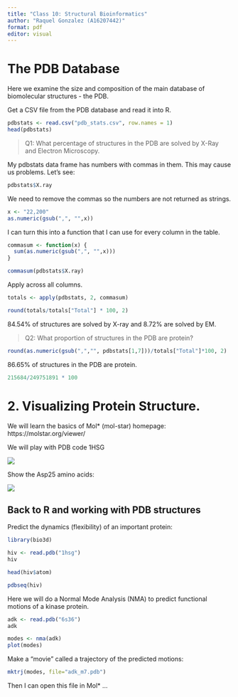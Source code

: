 ```yaml
---
title: "Class 10: Structural Bioinformatics"
author: "Raquel Gonzalez (A16207442)"
format: pdf
editor: visual
---
```


# The PDB Database

Here we examine the size and composition of the main database of biomolecular structures - the PDB.

Get a CSV file from the PDB database and read it into R.

```r
pdbstats <- read.csv("pdb_stats.csv", row.names = 1)
head(pdbstats)
```

> Q1: What percentage of structures in the PDB are solved by X-Ray and Electron Microscopy.

My pdbstats data frame has numbers with commas in them. This may cause us problems. Let's see:

```r
pdbstats$X.ray
```

We need to remove the commas so the numbers are not returned as strings.

```r
x <- "22,200"
as.numeric(gsub(",", "",x))
```

I can turn this into a function that I can use for every column in the table.

```r
commasum <- function(x) {
  sum(as.numeric(gsub(",", "",x)))
}

commasum(pdbstats$X.ray)
```

Apply across all columns.

```r
totals <- apply(pdbstats, 2, commasum)
```

```r
round(totals/totals["Total"] * 100, 2)
```

84.54% of structures are solved by X-ray and 8.72% are solved by EM. 

> Q2: What proportion of structures in the PDB are protein?

```r
round(as.numeric(gsub(",","", pdbstats[1,7]))/totals["Total"]*100, 2)
```

 86.65% of structures in the PDB are protein.    

```r
215684/249751891 * 100
```


# 2. Visualizing Protein Structure. 

We will learn the basics of Mol* (mol-star) homepage:
https://molstar.org/viewer/

We will play with PDB code 1HSG

![](1HSG.png)

Show the Asp25 amino acids:

![](1HSG_D_HOH.png)

## Back to R and working with PDB structures

Predict the dynamics (flexibility) of an important protein:

```r
library(bio3d)

hiv <- read.pdb("1hsg")
hiv
```

```r
head(hiv$atom)
```

```r
pdbseq(hiv)
```

Here we will do a Normal Mode Analysis (NMA) to predict functional motions of a kinase protein. 

```r
adk <- read.pdb("6s36")
adk
```
```r
modes <- nma(adk)
plot(modes)
```

Make a "movie" called a trajectory of the predicted motions:

```r
mktrj(modes, file="adk_m7.pdb")
```

Then I can open this file in Mol* ...

